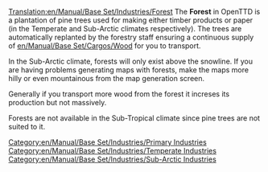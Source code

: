 [[Translation:en/Manual/Base Set/Industries/Forest]]
{{en/Manual/Base Set/Industries/Industries|Image=[[File:en/Manual/Base Set/Industries/Forest(industry).png]][[File:en/Manual/Base Set/Industries/Snowforest.png]]
|name=Forest
|climates=[[en/Manual/Climates]], [[en/Manual/Climates]].
|accepts=Nothing
|produces=[[en/Manual/Base Set/Cargos/Wood]]
}}
The '''Forest''' in OpenTTD is a plantation of pine trees used for making either timber products or paper (in the Temperate and Sub-Arctic climates respectively).  The trees are automatically replanted by the forestry staff ensuring a continuous supply of [[en/Manual/Base Set/Cargos/Wood]] for you to transport.

In the Sub-Arctic climate, forests will only exist above the snowline.  If you are having problems generating maps with forests, make the maps more hilly or even mountainous from the map generation screen.

Generally if you transport more wood from the forest it increses its production but not massively.

Forests are not available in the Sub-Tropical climate since pine trees are not suited to it.

[[Category:en/Manual/Base Set/Industries/Primary Industries]]
[[Category:en/Manual/Base Set/Industries/Temperate Industries]]
[[Category:en/Manual/Base Set/Industries/Sub-Arctic Industries]]